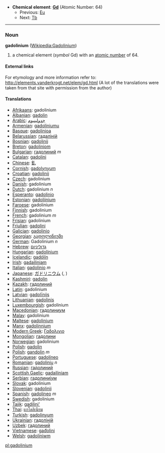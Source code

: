 *'''Chemical element''': '''[[Gd]]''' (Atomic Number: 64)
**Previous: [[Europium|Eu]]
**Next: [[Terbium|Tb]]
----
=== Noun ===
'''gadolinium''' ([[en:Gadolinium|Wikipedia:Gadolinium]])

# a chemical element (''symbol'' Gd) with an [[atomic number]] of 64.

====External links====
For etymology and more information refer to:
http://elements.vanderkrogt.net/elem/gd.html
(A lot of the translations were taken from that site with permission from the author)

==== Translations ====
*[[Afrikaans]]: gadolinium
*[[Albanian]]: [[gadolin]]
*[[Arabic]]: [[جدولينيوم]]
*[[Armenian]]: [[gadoliniumu]]
*[[Basque]]: [[gadolinioa]]
*[[Belarussian]]: [[гадалiнiй]]
*[[Bosnian]]: [[gadolinij]]
*[[Breton]]: [[gadoliniom]]
*[[Bulgarian]]: [[гадолиний]] ''m''
*[[Catalan]]: [[gadolini]]
*[[Chinese]]: [[釓]]
*[[Cornish]]: [[gadolynyum]]
*[[Croatian]]: [[gadolinij]]
*[[Czech]]: gadolinium
*[[Danish]]: gadolinium
*[[Dutch]]: gadolinium ''n''
*[[Esperanto]]: [[gadolinio]]
*[[Estonian]]: [[gadoliinium]]
*[[Faroese]]: gadolinium
*[[Finnish]]: gadolinium
*[[French]]: gadolinium ''m''
*[[Frisian]]: gadolinium
*[[Friulian]]: [[gadolini]]
*[[Galician]]: [[gadolinio]]
*[[Georgian]]: [[გადოლინიუმი]]
*[[German]]: Gadolinium ''n''
*[[Hebrew]]: [[גדוליניום]]
*[[Hungarian]]: [[gadolínium]]
*[[Icelandic]]: [[gadólín]]
*[[Irish]]: [[gadailiniam]]
*[[Italian]]: [[gadolinio]] ''m''
*[[Japanese]]: [[ガドリニウム]] ([[]], )
*[[Kashmiri]]: [[gadolin]]
*[[Kazakh]]: [[гадолиний]]
*[[Latin]]: gadolinium
*[[Latvian]]: [[gadolīnijs]]
*[[Lithuanian]]: [[gadolinis]]
*[[Luxembourgish]]: gadolinium
*[[Macedonian]]: [[гадолиниум]]
*[[Malay]]: gadolinium
*[[Maltese]]: [[gadolinjum]]
*[[Manx]]: [[gadolinnium]]
*[[Modern Greek]]: [[Γαδολινιο]] '' ''
*[[Mongolian]]: [[гадолини]]
*[[Norwegian]]: gadolinium
*[[Polish]]: [[gadolin]] '' ''
*[[Polish]]:  [[gandolin]] ''m''
*[[Portuguese]]: [[gadolíneo]]
*[[Romanian]]: [[gadoliniu]] ''n''
*[[Russian]]: [[гадолиний]] '' ''
*[[Scottish Gaelic]]: [[gadailiniam]]
*[[Serbian]]: [[гадолиниjум]]
*[[Slovak]]: gadolinium
*[[Slovenian]]: [[gadolinij]]
*[[Spanish]]: [[gadolineo]] ''m''
*[[Swedish]]: gadolinium
*[[Tajik]]: [[gadilini']]
*[[Thai]]: [[แกโดลิเนียม]]
*[[Turkish]]: [[gadolinyum]]
*[[Ukrainian]]: [[гадолiнiй]]
*[[Uzbek]]: [[гадолиний]]
*[[Vietnamese]]: [[gađolini]]
*[[Welsh]]: [[gadoliniwm]]

[[pl:gadolinium]]